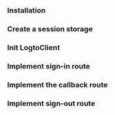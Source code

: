 

<GoGuideTip />

### Installation

<Installation />

### Create a session storage

<CreateSessionStorage />

### Init LogtoClient

<InitLogtoClient />

### Implement sign-in route

<ImplementSignInRoute />

### Implement the callback route

<ImplementCallbackRoute />

### Implement sign-out route

<ImplementSignOutRoute />

<TestYourIntegration sdk="Go" />
